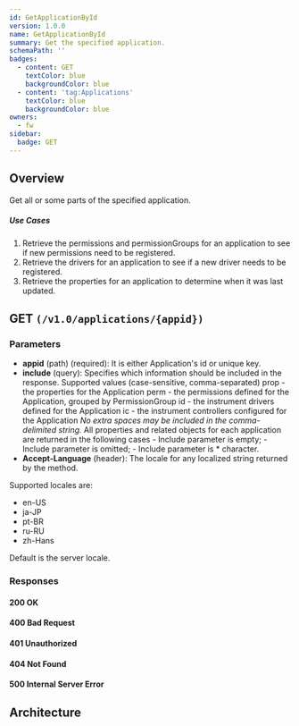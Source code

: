 ```yaml
---
id: GetApplicationById
version: 1.0.0
name: GetApplicationById
summary: Get the specified application.
schemaPath: ''
badges:
  - content: GET
    textColor: blue
    backgroundColor: blue
  - content: 'tag:Applications'
    textColor: blue
    backgroundColor: blue
owners:
  - fw
sidebar:
  badge: GET
---
```

## Overview
Get all or some parts of the specified application.

##### Use Cases

1. Retrieve the permissions and permissionGroups for an application to see if new permissions need to be registered.
2. Retrieve the drivers for an application to see if a new driver needs to be registered.
3. Retrieve the properties for an application to determine when it was last updated.





## GET `(/v1.0/applications/{appid})`

### Parameters
- **appid** (path) (required): It is either Application's id or unique key.
- **include** (query): Specifies which information should be included in the response.
Supported values (case-sensitive, comma-separated) prop - the properties for the Application perm -  the permissions defined for the Application, grouped by PermissionGroup id - the instrument drivers defined for the Application ic - the instrument controllers configured for the Application *No extra spaces may be included in the comma-delimited string.*
All properties and related objects for each application are returned in the following cases - Include parameter is empty; - Include parameter is omitted; - Include parameter is * character.
- **Accept-Language** (header): The locale for any localized string returned by the method.

Supported locales are:
* en-US
* ja-JP
* pt-BR
* ru-RU
* zh-Hans

Default is the server locale.




### Responses

#### <span className="text-green-500">200 OK</span>
<SchemaViewer file="response-200.json" maxHeight="500" id="response-200" />

#### <span className="text-orange-500">400 Bad Request</span>
<SchemaViewer file="response-400.json" maxHeight="500" id="response-400" />

#### <span className="text-orange-500">401 Unauthorized</span>
<SchemaViewer file="response-401.json" maxHeight="500" id="response-401" />

#### <span className="text-orange-500">404 Not Found</span>
<SchemaViewer file="response-404.json" maxHeight="500" id="response-404" />

#### <span className="text-red-500">500 Internal Server Error</span>
<SchemaViewer file="response-500.json" maxHeight="500" id="response-500" />



## Architecture

<NodeGraph />
